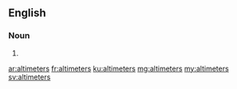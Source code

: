 ==English==

===Noun===
{{head|en|noun plural form}}

# {{plural of|altimeter|lang=en}}

[[ar:altimeters]]
[[fr:altimeters]]
[[ku:altimeters]]
[[mg:altimeters]]
[[my:altimeters]]
[[sv:altimeters]]